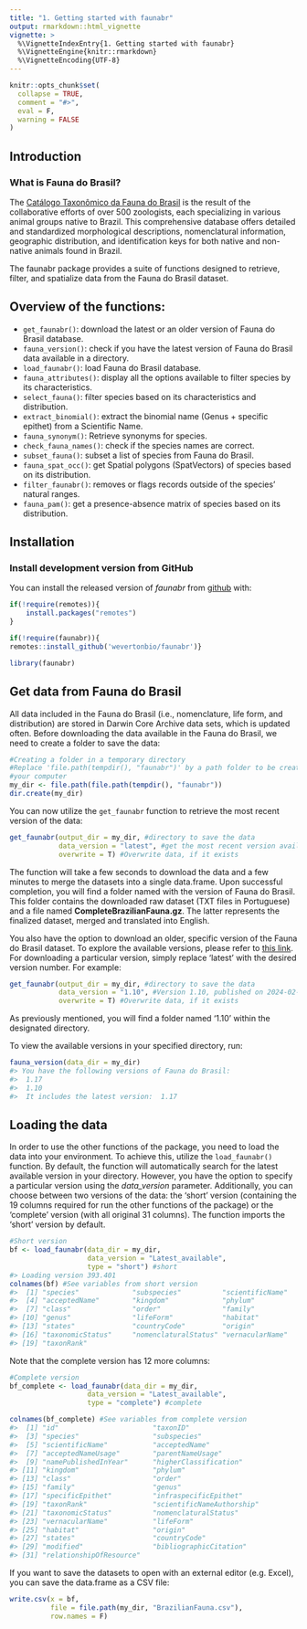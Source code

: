 ```yaml
---
title: "1. Getting started with faunabr"
output: rmarkdown::html_vignette
vignette: >
  %\VignetteIndexEntry{1. Getting started with faunabr}
  %\VignetteEngine{knitr::rmarkdown}
  %\VignetteEncoding{UTF-8}
---
```


```r
knitr::opts_chunk$set(
  collapse = TRUE,
  comment = "#>",
  eval = F,
  warning = FALSE
)
```

## Introduction
### What is Fauna do Brasil?
The [Catálogo Taxonômico da Fauna do Brasil](http://fauna.jbrj.gov.br/fauna) is the result of the collaborative efforts of over 500 zoologists, each specializing in various animal groups native to Brazil. This comprehensive database offers detailed and standardized morphological descriptions, nomenclatural information, geographic distribution, and identification keys for both native and non-native animals found in Brazil.

The faunabr package provides a suite of functions designed to retrieve, filter, and spatialize data from the Fauna do Brasil dataset.

## Overview of the functions:

+ `get_faunabr()`: download the latest or an older version of Fauna do Brasil database.
+ `fauna_version()`: check if you have the latest version of Fauna do Brasil data available in a directory.
+ `load_faunabr()`: load Fauna do Brasil database.
+ `fauna_attributes()`: display all the options available to filter species by its characteristics.
+ `select_fauna()`: filter species based on its characteristics and distribution.
+ `extract_binomial()`: extract the binomial name (Genus + specific epithet) from a Scientific Name.
+ `fauna_synonym()`: Retrieve synonyms for species.
+ `check_fauna_names()`: check if the species names are correct.
+ `subset_fauna()`: subset a list of species from Fauna do Brasil.
+ `fauna_spat_occ()`: get Spatial polygons (SpatVectors) of species based on its distribution.
+ `filter_faunabr()`: removes or flags records outside of the species' natural ranges.
+ `fauna_pam()`: get a presence-absence matrix of species based on its distribution.

## Installation

### Install development version from GitHub

You can install the released version of *faunabr* from [github](https://github.com/wevertonbio/faunabr) with:
```r
if(!require(remotes)){
    install.packages("remotes")
}

if(!require(faunabr)){
remotes::install_github('wevertonbio/faunabr')}

library(faunabr)
```

## Get data from Fauna do Brasil
All data included in the Fauna do Brasil (i.e., nomenclature, life form, and distribution) are stored in Darwin Core Archive data sets, which is updated often. Before downloading the data available in the Fauna do Brasil, we need to create a folder to save the data:

```r
#Creating a folder in a temporary directory
#Replace 'file.path(tempdir(), "faunabr")' by a path folder to be create in 
#your computer
my_dir <- file.path(file.path(tempdir(), "faunabr"))
dir.create(my_dir)
```

You can now utilize the `get_faunabr` function to retrieve the most recent version of the data:

```r
get_faunabr(output_dir = my_dir, #directory to save the data
            data_version = "latest", #get the most recent version available
            overwrite = T) #Overwrite data, if it exists
```

The function will take a few seconds to download the data and a few minutes to merge the datasets into a single data.frame. Upon successful completion, you will find a folder named with the version of Fauna do Brasil. This folder contains the downloaded raw dataset (TXT files in Portuguese) and a file named **CompleteBrazilianFauna.gz**. The latter represents the finalized dataset, merged and translated into English.

You also have the option to download an older, specific version of the Fauna do Brasil dataset. To explore the available versions, please refer to [this link](https://ipt.jbrj.gov.br/jbrj/resource?r=catalogo_taxonomico_da_fauna_do_brasil). For downloading a particular version, simply replace 'latest' with the desired version number. For example:

```r
get_faunabr(output_dir = my_dir, #directory to save the data
            data_version = "1.10", #Version 1.10, published on 2024-02-01
            overwrite = T) #Overwrite data, if it exists
```

As previously mentioned, you will find a folder named '1.10' within the designated directory.

To view the available versions in your specified directory, run:

```r
fauna_version(data_dir = my_dir)
#> You have the following versions of Fauna do Brasil:
#>  1.17
#>  1.10
#>  It includes the latest version:  1.17
```

## Loading the data
In order to use the other functions of the package, you need to load the data into your environment. To achieve this, utilize the `load_faunabr()` function. By default, the function will automatically search for the latest available version in your directory. However, you have the option to specify a particular version using the *data_version* parameter.
Additionally, you can choose between two versions of the data: the 'short' version (containing the 19 columns required for run the other functions of the package) or the 'complete' version (with all original 31 columns). The function imports the 'short' version by default.

```r
#Short version
bf <- load_faunabr(data_dir = my_dir,
                   data_version = "Latest_available",
                   type = "short") #short
#> Loading version 393.401
colnames(bf) #See variables from short version
#>  [1] "species"             "subspecies"          "scientificName"       
#>  [4] "acceptedName"        "kingdom"             "phylum"
#>  [7] "class"               "order"               "family" 
#> [10] "genus"               "lifeForm"            "habitat"
#> [13] "states"              "countryCode"         "origin" 
#> [16] "taxonomicStatus"     "nomenclaturalStatus" "vernacularName"          
#> [19] "taxonRank"
```
Note that the complete version has 12 more columns:

```r
#Complete version
bf_complete <- load_faunabr(data_dir = my_dir,
                   data_version = "Latest_available",
                   type = "complete") #complete

colnames(bf_complete) #See variables from complete version
#>  [1] "id"                       "taxonID"                 
#>  [3] "species"                  "subspecies"       
#>  [5] "scientificName"           "acceptedName"                   
#>  [7] "acceptedNameUsage"        "parentNameUsage"                             
#>  [9] "namePublishedInYear"      "higherClassification"      
#> [11] "kingdom"                  "phylum"                                   
#> [13] "class"                    "order"                                   
#> [15] "family"                   "genus"               
#> [17] "specificEpithet"          "infraspecificEpithet"
#> [19] "taxonRank"                "scientificNameAuthorship"                  
#> [21] "taxonomicStatus"          "nomenclaturalStatus" 
#> [23] "vernacularName"           "lifeForm"      
#> [25] "habitat"                  "origin"
#> [27] "states"                   "countryCode"    
#> [29] "modified"                 "bibliographicCitation"                              
#> [31] "relationshipOfResource"                                
```

If you want to save the datasets to open with an external editor (e.g. Excel), you can save the data.frame as a CSV file:
```r
write.csv(x = bf,
          file = file.path(my_dir, "BrazilianFauna.csv"),
          row.names = F)
```
